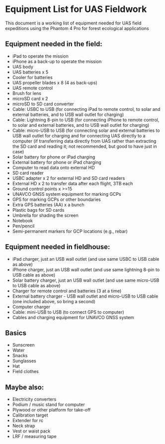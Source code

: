 # Equipment List for UAS Fieldwork

This document is a working list of equipment needed for UAS field expeditions using the Phantom 4 Pro for forest ecological applications

## Equipment needed in the field: 

- iPad to operate the mission
-	iPhone as a back-up to operate the mission
-	UAS body
-	UAS batteries x 5
-	Cooler for batteries
-	UAS propeller blades x 8 (4 as back-ups)
-	UAS remote control
-	Brush for lens
-	microSD card x 2
-	microSD to SD card converter
-	Cable: USBC to USB (for connecting iPad to remote control, to solar and external batteries, and to USB wall outlet for charging)
-	Cable: Lightning 8-pin to USB (for connecting iPhone to remote control, to solar and external batteries, and to USB wall outlet for charging)
-	Cable: micro-USB to USB (for connecting solar and external batteries to USB wall outlet for charging and for connecting UAS directly to a computer (if transferring data directly from UAS rather than extracting the SD card and reading it; not recommended, but good to have just in case)
-	Solar battery for phone or iPad charging
-	External battery for phone or iPad charging
-	Computer to read data onto external HD
-	SD card reader 
-	USBC adapter x 2 for external HD and SD card readers
-	External HD x 2 to transfer data after each flight, 3TB each
-	Ground control points x >=15
-	UNAVCO GNSS system equipment for marking GCPs
-	GPS for marking GCPs or other boundaries
-	Extra GPS batteries (AA) x a bunch
-	Plastic bags for SD cards
-	Umbrella for shading the screen
-	Notebook
-	Pen/pencil
- Semi-permanent markers for GCP locations (e.g., rebar)


## Equipment needed in fieldhouse:

- iPad charger, just an USB wall outlet (and use same USBC to USB cable as above)
- iPhone charger, just an USB wall outlet (and use same lightning 8-pin to USB cable as above)
- Solar battery charger, just an USB wall outlet (and use same micro-USB to USB cable as above)\
- Charger for remote control and batteries (3 at a time)
- External battery charger - USB wall outlet and micro-USB to USB cable (one included above, so bring a second)
- Computer charger 
- Cable: mini-USB to USB (to connect GPS to computer)
- Cables and charging equipment for UNAVCO GNSS system


## Basics

- Sunscreen
- Water
- Snacks
- Sunglasses
- Hat
- Field clothes


## Maybe also:

- Electricity converters
- Podium / music stand for computer
- Plywood or other platform for take-off
- Calibration target
- Extender for rc
- Neck strap
- Vest or waist pack\
- LRF / measuring tape
